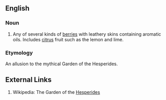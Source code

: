 ==English==

===Noun===
# Any of several kinds of [[berry|berries]] with leathery skins containing aromatic oils. Includes [[citrus]] fruit such as the lemon and lime.

=== Etymology ===

An allusion to the mythical Garden of the Hesperides.

== External Links ==

# Wikipedia: The Garden of the [[w:Hesperides|Hesperides]]